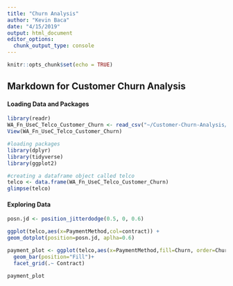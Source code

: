 ```yaml
---
title: "Churn Analysis"
author: "Kevin Baca"
date: "4/15/2019"
output: html_document
editor_options: 
  chunk_output_type: console
---
```


```r
knitr::opts_chunk$set(echo = TRUE)
```

## Markdown for Customer Churn Analysis 


#### Loading Data and Packages
```r
library(readr)
WA_Fn_UseC_Telco_Customer_Churn <- read_csv("~/Customer-Churn-Analysis/WA_Fn-UseC_-Telco-Customer-Churn.csv")
View(WA_Fn_UseC_Telco_Customer_Churn)

#loading packages
library(dplyr)
library(tidyverse)
library(ggplot2)

#creating a dataframe object called telco
telco <- data.frame(WA_Fn_UseC_Telco_Customer_Churn)
glimpse(telco)
```


#### Exploring Data

``` r
posn.jd <- position_jitterdodge(0.5, 0, 0.6)

ggplot(telco,aes(x=PaymentMethod,col=contract)) +
geom_dotplot(position=posn.jd, aplha=0.6)

payment_plot <- ggplot(telco,aes(x=PaymentMethod,fill=Churn, order=Churn))+
  geom_bar(position="Fill")+
  facet_grid(.~ Contract)

payment_plot

```